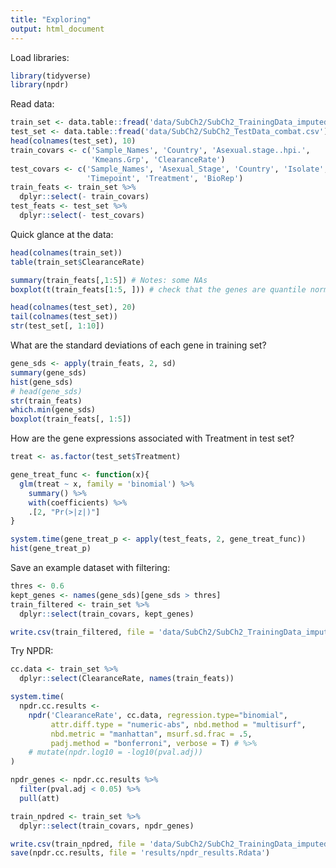 ```yaml
---
title: "Exploring"
output: html_document
---
```


Load libraries:

```r
library(tidyverse)
library(npdr)
```

Read data:

```r
train_set <- data.table::fread('data/SubCh2/SubCh2_TrainingData_imputed_combat.csv')
test_set <- data.table::fread('data/SubCh2/SubCh2_TestData_combat.csv')
head(colnames(test_set), 10)
train_covars <- c('Sample_Names', 'Country', 'Asexual.stage..hpi.', 
                  'Kmeans.Grp', 'ClearanceRate')
test_covars <- c('Sample_Names', 'Asexual_Stage', 'Country', 'Isolate',
                 'Timepoint', 'Treatment', 'BioRep')
train_feats <- train_set %>%
  dplyr::select(- train_covars)
test_feats <- test_set %>%
  dplyr::select(- test_covars)
```


Quick glance at the data:

```r
head(colnames(train_set))
table(train_set$ClearanceRate)

summary(train_feats[,1:5]) # Notes: some NAs
boxplot(t(train_feats[1:5, ])) # check that the genes are quantile normalized

head(colnames(test_set), 20)
tail(colnames(test_set))
str(test_set[, 1:10])
```

What are the standard deviations of each gene in training set?

```r
gene_sds <- apply(train_feats, 2, sd)
summary(gene_sds)
hist(gene_sds)
# head(gene_sds)
str(train_feats)
which.min(gene_sds)
boxplot(train_feats[, 1:5])
```

How are the gene expressions associated with Treatment in test set?

```r
treat <- as.factor(test_set$Treatment)

gene_treat_func <- function(x){
  glm(treat ~ x, family = 'binomial') %>%
    summary() %>% 
    with(coefficients) %>%
    .[2, "Pr(>|z|)"]
}

system.time(gene_treat_p <- apply(test_feats, 2, gene_treat_func))
hist(gene_treat_p)
```

Save an example dataset with filtering:

```r
thres <- 0.6
kept_genes <- names(gene_sds)[gene_sds > thres]
train_filtered <- train_set %>%
  dplyr::select(train_covars, kept_genes)

write.csv(train_filtered, file = 'data/SubCh2/SubCh2_TrainingData_imputed_combat_ex_filtered.csv')
```

Try NPDR:

```r
cc.data <- train_set %>%
  dplyr::select(ClearanceRate, names(train_feats))

system.time(
  npdr.cc.results <- 
    npdr('ClearanceRate', cc.data, regression.type="binomial", 
         attr.diff.type = "numeric-abs", nbd.method = "multisurf", 
         nbd.metric = "manhattan", msurf.sd.frac = .5, 
         padj.method = "bonferroni", verbose = T) # %>%
    # mutate(npdr.log10 = -log10(pval.adj))
)

npdr_genes <- npdr.cc.results %>%
  filter(pval.adj < 0.05) %>%
  pull(att)

train_npdred <- train_set %>%
  dplyr::select(train_covars, npdr_genes)

write.csv(train_npdred, file = 'data/SubCh2/SubCh2_TrainingData_imputed_combat_npdred.csv')
save(npdr.cc.results, file = 'results/npdr_results.Rdata')
```



